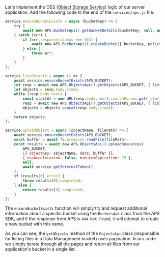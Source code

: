 Let's implement the OSS ([Object Storage Service](https://forge.autodesk.com/en/docs/data/v2/developers_guide/basics/#object-storage-service-oss))
logic of our server application. Add the following code to the end of the `services/aps.js` file:

```js title="services/aps.js"
service.ensureBucketExists = async (bucketKey) => {
    try {
        await new APS.BucketsApi().getBucketDetails(bucketKey, null, await service.getInternalToken());
    } catch (err) {
        if (err.response.status === 404) {
            await new APS.BucketsApi().createBucket({ bucketKey, policyKey: 'temporary' }, {}, null, await service.getInternalToken());
        } else {
            throw err;
        }
    }
};

service.listObjects = async () => {
    await service.ensureBucketExists(APS_BUCKET);
    let resp = await new APS.ObjectsApi().getObjects(APS_BUCKET, { limit: 64 }, null, await service.getInternalToken());
    let objects = resp.body.items;
    while (resp.body.next) {
        const startAt = new URL(resp.body.next).searchParams.get('startAt');
        resp = await new APS.ObjectsApi().getObjects(APS_BUCKET, { limit: 64, startAt }, null, await service.getInternalToken());
        objects = objects.concat(resp.body.items);
    }
    return objects;
};

service.uploadObject = async (objectName, filePath) => {
    await service.ensureBucketExists(APS_BUCKET);
    const buffer = await fs.promises.readFile(filePath);
    const results = await new APS.ObjectsApi().uploadResources(
        APS_BUCKET,
        [{ objectKey: objectName, data: buffer }],
        { useAcceleration: false, minutesExpiration: 15 },
        null,
        await service.getInternalToken()
    );
    if (results[0].error) {
        throw results[0].completed;
    } else {
        return results[0].completed;
    }
};
```

The `ensureBucketExists` function will simply try and request additional information
about a specific bucket using the `BucketsApi` class from the APS SDK, and if the response
from APS is `404 Not Found`, it will attempt to create a new bucket with this name.

As you can see, the `getObjects` method of the `ObjectsApi` class (responsible for listing files
in a Data Management bucket) uses pagination. In our code we simply iterate through all the pages
and return all files from our application's bucket in a single list.
